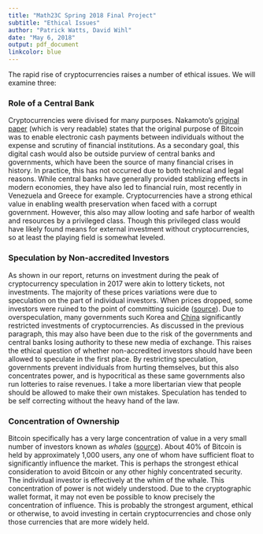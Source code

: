 ```yaml
---
title: "Math23C Spring 2018 Final Project"
subtitle: "Ethical Issues"
author: "Patrick Watts, David Wihl"
date: "May 6, 2018"
output: pdf_document
linkcolor: blue
---
```


The rapid rise of cryptocurrencies raises a number of ethical issues. We will examine three:

### Role of a Central Bank

Cryptocurrencies were divised for many purposes. Nakamoto's [original paper](https://bitcoin.org/bitcoin.pdf) (which is very readable) states that the original purpose of 
Bitcoin was to enable electronic cash payments between individuals without the expense and scrutiny of financial institutions. As a secondary goal, this digital cash would also be outside purview of 
central banks and governments, which have been the source of many financial crises in history. In practice, this has not occurred due to both technical and legal reasons. While central banks have
generally provided stablizing effects in modern economies, they have also led to financial ruin,
most recently in Venezuela and Greece for example. Cryptocurrencies have a strong ethical value
in enabling wealth preservation when faced with a corrupt government. However, this also may allow
looting and safe harbor of wealth and resources by a privileged class. Though this privileged class would have likely found means for external investment without cryptocurrencies, so at least the playing field is somewhat leveled. 

### Speculation by Non-accredited Investors

As shown in our report, returns on investment during the peak of cryptocurrency speculation in 2017 were akin to lottery tickets, not investments. The majority of these prices variations were due to speculation
on the part of individual investors. When prices dropped, some investors were ruined to the point
of committing suicide ([source](https://www.wsj.com/articles/bitcoin-plunges-more-than-25-in-four-days-1510560354)). Due to overspeculation, many governments such Korea and [China](https://www.wsj.com/articles/have-bitcoin-cant-travel-crackdown-grounds-china-cryptocurrency-executives-1505976459) significantly restricted investments of cryptocurrencies. As discussed in the previous paragraph, this may also have been due to the risk of the governments and central banks losing authority to these new media of exchange. This raises the ethical question of whether non-accredited investors should have been allowed to speculate in the first place. By restricting speculation, governments
prevent individuals from hurting themselves, but this also concentrates power, and is hypocritical
as these same governments also run lotteries to raise revenues. I take a more libertarian view that
people should be allowed to make their own mistakes. Speculation has tended to be self correcting without
the heavy hand of the law. 

### Concentration of Ownership

Bitcoin specifically has a very large concentration of value in a very small number of investors known
as *whales* ([source](https://www.bloomberg.com/news/articles/2017-12-08/the-bitcoin-whales-1-000-people-who-own-40-percent-of-the-market)). About 40% of Bitcoin is held by approximately 1,000 users, any
one of whom have sufficient float to significantly influence the market. This is perhaps the strongest ethical consideration to avoid Bitcoin or any other highly concentrated security. The individual investor is effectively at the whim of the whale. This concentration of power is not widely understood. Due to the cryptographic wallet format, it may not even be possible to know precisely the concentration of influence. This is probably the strongest argument, ethical or otherwise, to avoid investing in certain cryptocurrencies and chose only those currencies that are more widely held.